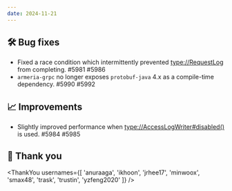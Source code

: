 ```yaml
---
date: 2024-11-21
---
```


## 🛠️ Bug fixes

- Fixed a race condition which intermittently prevented <type://RequestLog> from completing. #5981 #5986
- `armeria-grpc` no longer exposes `protobuf-java` 4.x as a compile-time dependency. #5990 #5992

## 📈 Improvements

- Slightly improved performance when <type://AccessLogWriter#disabled()> is used. #5984 #5985

## 🙇 Thank you

<ThankYou usernames={[
  'anuraaga',
  'ikhoon',
  'jrhee17',
  'minwoox',
  'smax48',
  'trask',
  'trustin',
  'yzfeng2020'
]} />